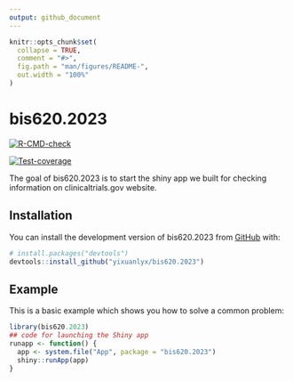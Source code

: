 ```yaml
---
output: github_document
---
```


<!-- README.md is generated from README.Rmd. Please edit that file -->

```r
knitr::opts_chunk$set(
  collapse = TRUE,
  comment = "#>",
  fig.path = "man/figures/README-",
  out.width = "100%"
)
```

# bis620.2023

<!-- badges: start -->
[![R-CMD-check](https://github.com/yixuanlyx/bis620.2023/actions/workflows/R-CMD-check.yaml/badge.svg)](https://github.com/yixuanlyx/bis620.2023/actions/workflows/R-CMD-check.yaml)
<!-- badges: end -->

<!-- badges: start -->
[![Test-coverage](https://github.com/yixuanlyx/bis620.2023/actions/workflows/test-coverage.yaml/badge.svg)](https://github.com/yixuanlyx/bis620.2023/actions/workflows/test-coverage.yaml)
<!-- badges: end -->

The goal of bis620.2023 is to start the shiny app we built for checking information on clinicaltrials.gov website. 

## Installation

You can install the development version of bis620.2023 from [GitHub](https://github.com/) with:

``` r
# install.packages("devtools")
devtools::install_github("yixuanlyx/bis620.2023")
```

## Example

This is a basic example which shows you how to solve a common problem:

``` r
library(bis620.2023)
## code for launching the Shiny app
runapp <- function() {
  app <- system.file("App", package = "bis620.2023")
  shiny::runApp(app)
}
```

